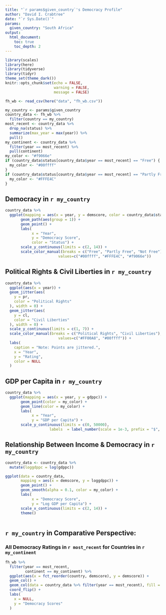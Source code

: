 ```yaml
---
title: "`r params$given_country`'s Democracy Profile"
author: "David I. Crabtree"
date: "`r Sys.Date()`"
params:
  given_country: "South Africa"
output:
  html_document:
    toc: true
    toc_depth: 2
---
```


```r
library(scales)
library(here)
library(tidyverse)
library(tidyr)
theme_set(theme_dark())
knitr::opts_chunk$set(echo = FALSE,
                      warning = FALSE,
                      message = FALSE)
```

```r
fh_wb <- read_csv(here("data", "fh_wb.csv"))
```

```r
my_country <- params$given_country
country_data <- fh_wb %>%
  filter(country == my_country)
most_recent <- country_data %>%
  drop_na(status) %>%
  summarize(max_year = max(year)) %>%
  pull()
my_continent <- country_data %>%
  filter(year == most_recent) %>%
  pull(continent)
my_color <- "#f9066e"
if (country_data$status[country_data$year == most_recent] == "Free") {
  my_color <- "#00ffff"
}
if (country_data$status[country_data$year == most_recent] == "Partly Free") {
  my_color <- "#FFFE4C"
}
```


## Democracy in `r my_country`

```r


country_data %>%
  ggplot(mapping = aes(x = year, y = demscore, color = country_data$status)) +
       geom_path(aes(group = 1)) + 
       geom_point() +
       labs(
            x = "Year",
            y = "Democracy Score",
            color = "Status") +
       scale_y_continuous(limits = c(2, 14)) +
       scale_color_manual(breaks = c("Free", "Partly Free", "Not Free"),
                        values=c("#00ffff", "#FFFE4C", "#f9066e"))
```

## Political Rights & Civil Liberties in `r my_country`

```r

country_data %>%
  ggplot(aes(x = year)) +
  geom_jitter(aes(
    y = pr,
    color = "Political Rights"
  ), width = 0) +
  geom_jitter(aes(
    y = cl,
    color = "Civil Liberties"
  ), width = 0) +
  scale_y_continuous(limits = c(1, 7)) +
  scale_color_manual(breaks = c("Political Rights", "Civil Liberties"),
                        values=c("#FF00A8", "#00ffff")) +
  labs(
    caption = "Note: Points are jittered.",
    x = "Year",
    y = "Rating",
    color = NULL
  ) 


```

## GDP per Capita in `r my_country`

```r

country_data %>%
  ggplot(mapping = aes(x = year, y = gdppc)) +
       geom_point(color = my_color) +
       geom_line(color = my_color) + 
       labs(
            x = "Year",
            y = "GDP per Capita") +
       scale_y_continuous(limits = c(0, 50000),
                    labels  = label_number(scale = 1e-3, prefix = "$", suffix = "k", accuracy = 1))
```


## Relationship Between Income & Democracy in `r my_country`
```r

country_data <- country_data %>%
  mutate(loggdppc = log(gdppc))

ggplot(data = country_data,
       mapping = aes(x = demscore, y = loggdppc)) +
       geom_point() + 
       geom_smooth(alpha = 0.1, color = my_color) +
       labs(
            x = "Democracy Score",
            y = "Log GDP per Capita") +
       scale_x_continuous(limits = c(2, 14)) + 
       theme()
       

```


## `r my_country` in Comparative Perspective: 
### All Democracy Ratings in `r most_recent` for Countries in `r my_continent`

```r

fh_wb %>%
  filter(year == most_recent,
         continent == my_continent) %>%
  ggplot(aes(x = fct_reorder(country, demscore), y = demscore)) +
  geom_col() +
  geom_col(data = country_data %>% filter(year == most_recent), fill = my_color) +
  coord_flip() +
  labs(
    x = NULL,
    y = "Democracy Scores"
  )
```
